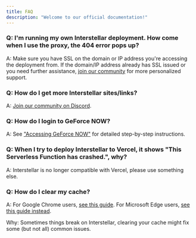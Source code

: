 ```yaml
---
title: FAQ
description: "Welcome to our official documentation!"
---
```

### Q: I'm running my own Interstellar deployment. How come when I use the proxy, the 404 error pops up?
A: Make sure you have SSL on the domain or IP address you're accessing the deployment from. If the domain/IP address already has SSL issued or you need further assistance, [join our community](https://discord.gg/interstellar) for more personalized support.

### Q: How do I get more Interstellar sites/links?
A: [Join our community on Discord](https://discord.gg/interstellar).

### Q: How do I login to GeForce NOW?
A: See ["Accessing GeForce NOW"](/geforcenow) for detailed step-by-step instructions.

### Q: When I try to deploy Interstellar to Vercel, it shows "This Serverless Function has crashed.", why?
A: Interstellar is no longer compatible with Vercel, please use something else.

### Q: How do I clear my cache?
A: For Google Chrome users, [see this guide](https://support.google.com/accounts/answer/32050). For Microsoft Edge users, [see this guide instead](https://www.microsoft.com/en-us/edge/learning-center/how-to-manage-and-clear-your-cache-and-cookies).

Why: Sometimes things break on Interstellar, clearing your cache might fix some (but not all) common issues. 